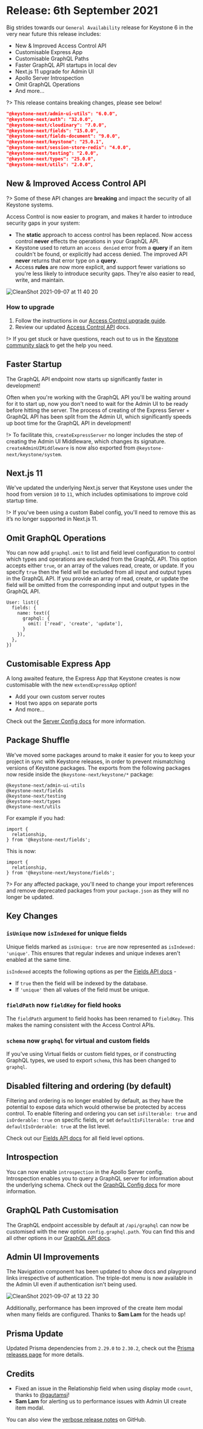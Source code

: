 
# Release: 6th September 2021

Big strides towards our `General Availability` release for Keystone 6 in the very near future<Emoji symbol="⌛" alt="hourglass" /> this release includes:

- New & Improved Access Control API <Emoji symbol="✨" alt="sparkle" />
- Customisable Express App <Emoji symbol="🗺️" alt="map" />
- Customisable GraphQL Paths <Emoji symbol="🚏" alt="signpost" />
- Faster GraphQL API startups in local dev <Emoji symbol="🚀" alt="rocket" />
- Next.js 11 upgrade for Admin UI <Emoji symbol="⚙️" alt="settings" />
- Apollo Server Introspection <Emoji symbol="🔎" alt="magnifying glass" />
- Omit GraphQL Operations <Emoji symbol="🚦" alt="traffic light" />
- And more...

?> This release contains breaking changes, please see below!

```json
"@keystone-next/admin-ui-utils": "6.0.0",
"@keystone-next/auth": "32.0.0",
"@keystone-next/cloudinary": "7.0.0",
"@keystone-next/fields": "15.0.0",
"@keystone-next/fields-document": "9.0.0",
"@keystone-next/keystone": "25.0.1",
"@keystone-next/session-store-redis": "4.0.0",
"@keystone-next/testing": "2.0.0",
"@keystone-next/types": "25.0.0",
"@keystone-next/utils": "2.0.0",
```

## New & Improved Access Control API <Emoji symbol="✨" alt="sparkles" />

?> Some of these API changes are **breaking** and impact the security of all Keystone systems.

Access Control is now easier to program, and makes it harder to introduce security gaps in your system:

- The **static** approach to access control has been replaced. Now access control **never** effects the operations in your GraphQL API.
- Keystone used to return an `access denied` error from a **query** if an item couldn't be found, or explicitly had access denied. The improved API **never** returns that error type on a **query**.
- Access **rules** are now more explicit, and support fewer variations so you're less likely to introduce security gaps. They're also easier to read, write, and maintain.

![CleanShot 2021-09-07 at 11 40 20](https://user-images.githubusercontent.com/6447754/132271454-e6c9c5e5-acd8-4439-bbbc-9621419ee1fb.png)

### How to upgrade

1. Follow the instructions in our [Access Control upgrade guide](https://keystonejs.com/updates/new-access-control).
2. Review our updated [Access Control API](https://keystonejs.com/docs/apis/access-control) docs.

!> If you get stuck or have questions, reach out to us in the [Keystone community slack](https://community.keystonejs.com) to get the help you need.

## Faster Startup <Emoji symbol="🚀" alt="rocket" />

The GraphQL API endpoint now starts up significantly faster in development!

Often when you're working with the GraphQL API you'll be waiting around for it to start up, now you don't need to wait for the Admin UI to be ready before hitting the server. The process of creating of the Express Server + GraphQL API has been split from the Admin UI, which significantly speeds up boot time for the GraphQL API in development! <Emoji symbol="🎉" alt="tada" />

!> To facilitate this, `createExpressServer` no longer includes the step of creating the Admin UI Middleware, which changes its signature. `createAdminUIMiddleware` is now also exported from `@keystone-next/keystone/system`.

## Next.js 11 <Emoji symbol="⚙️" alt="settings" />

We've updated the underlying Next.js server that Keystone uses under the hood from version `10` to `11`, which includes optimisations to improve cold startup time.

!> If you've been using a custom Babel config, you'll need to remove this as it’s no longer supported in Next.js 11.

## Omit GraphQL Operations <Emoji symbol="🚦" alt="traffic light" />

You can now add `graphql.omit` to list and field level configuration to control which types and operations are excluded from the GraphQL API. This option accepts either `true`, or an array of the values read, create, or update. If you specify `true` then the field will be excluded from all input and output types in the GraphQL API. If you provide an array of read, create, or update the field will be omitted from the corresponding input and output types in the GraphQL API.

```
User: list({
  fields: {
    name: text({
      graphql: {
        omit: ['read', 'create', 'update'],
      }
    }),
  },
})
```

## Customisable Express App <Emoji symbol="🗺️" alt="map" />

A long awaited feature, the Express App that Keystone creates is now customisable with the new `extendExpressApp` option!

- Add your own custom server routes
- Host two apps on separate ports
- And more...

Check out the [Server Config docs](https://keystonejs.com/docs/apis/config#server) for more information.

## Package Shuffle <Emoji symbol="💃" alt="dancer" />

We've moved some packages around to make it easier for you to keep your project in sync with Keystone releases, in order to prevent mismatching versions of Keystone packages. The exports from the following packages now reside inside the `@keystone-next/keystone/*` package:

```
@keystone-next/admin-ui-utils
@keystone-next/fields
@keystone-next/testing
@keystone-next/types
@keystone-next/utils
```

For example if you had:

```
import {
  relationship,
} from '@keystone-next/fields';
```

This is now:

```
import {
  relationship,
} from '@keystone-next/keystone/fields';
```

?> <Emoji symbol="💡" alt="bulb" /> For any affected package, you'll need to change your import references and remove deprecated packages from your `package.json` as they will no longer be updated.

## Key Changes <Emoji symbol="🔑" alt="key" />

### `isUnique` now `isIndexed` for unique fields <Emoji symbol="🗂" alt="folder" />

Unique fields marked as `isUnique: true` are now represented as `isIndexed: 'unique'`. This ensures that regular indexes and unique indexes aren't enabled at the same time.

`isIndexed` accepts the following options as per the [Fields API docs](https://keystonejs.com/docs/apis/fields) -

- If `true` then the field will be indexed by the database.
- If `'unique'` then all values of the field must be unique.

### `fieldPath` now `fieldKey` for field hooks <Emoji symbol="🪝" alt="hook" />

The `fieldPath` argument to field hooks has been renamed to `fieldKey`. This makes the naming consistent with the Access Control APIs.

### `schema` now `graphql` for virtual and custom fields <Emoji symbol="🥽" alt="safety googles" />

If you've using Virtual fields or custom field types, or if constructing GraphQL types, we used to export `schema`, this has been changed to `graphql`.

## Disabled filtering and ordering (by default) <Emoji symbol="🙅‍♀️" alt="woman gesturing no" />

Filtering and ordering is no longer enabled by default, as they have the potential to expose data which would otherwise be protected by access control. To enable filtering and ordering you can set `isFilterable: true` and `isOrderable: true` on specific fields, or set `defaultIsFilterable: true` and `defaultIsOrderable: true` at the list level.

Check out our [Fields API docs](https://keystonejs.com/docs/apis/fields#common-configuration) for all field level options.

## Introspection <Emoji symbol="🔎" alt="magnifying glass" />

You can now enable `introspection` in the Apollo Server config. Introspection enables you to query a GraphQL server for information about the underlying schema. Check out the [GraphQL Config docs](https://keystonejs.com/docs/apis/config#graphql) for more information.

## GraphQL Path Customisation <Emoji symbol="🚏" alt="signpost" />

The GraphQL endpoint accessible by default at `/api/graphql` can now be customised with the new option `config.graphql.path`. You can find this and all other options in our [GraphQL API docs](https://keystonejs.com/docs/apis/config#graphql).

## Admin UI Improvements <Emoji symbol="🛠️" alt="tools" />

The Navigation component has been updated to show docs and playground links irrespective of authentication. The triple-dot menu is now available in the Admin UI even if authentication isn't being used.

![CleanShot 2021-09-07 at 13 22 30](https://user-images.githubusercontent.com/6447754/132279358-a47de0f2-605f-4058-98dd-3bd8da83350c.png)

Additionally, performance has been improved of the create item modal when many fields are configured. Thanks to **Sam Lam** for the heads up!

## Prisma Update <Emoji symbol="⬆️" alt="up arrow" />

Updated Prisma dependencies from `2.29.0` to `2.30.2`, check out the [Prisma releases page](https://github.com/prisma/prisma/releases/tag/2.30.0) for more details.

## Credits <Emoji symbol="💫" alt="circle star" />

- Fixed an issue in the Relationship field when using display mode `count`, thanks to [@gautamsi](https://github.com/gautamsi)!
- **Sam Lam** for alerting us to performance issues with Admin UI create item modal.

You can also view the [verbose release notes](https://github.com/keystonejs/keystone/releases/tag/2021-09-06) on GitHub.

